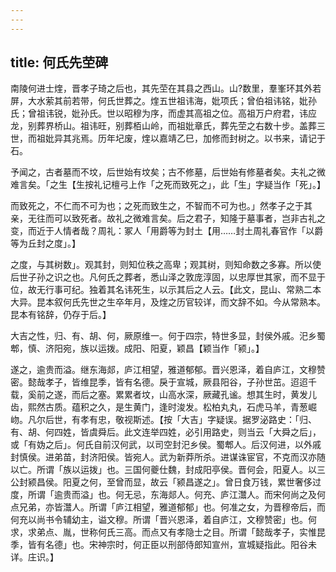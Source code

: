 ```yaml
---
---
---
```

title: 何氏先茔碑
---



南陵何进士煃，晋孝子琦之后也，其先茔在其县之西山。山?数里，羣峯环其外若屏，大水萦其前若带，何氏世葬之。煃五世祖讳海，妣项氏；曾伯祖讳铭，妣孙氏；曾祖讳锐，妣孙氏。世以昭穆为序，而虚其高祖之位。高祖万户府君，讳应龙，别葬界桥山。祖讳旺，别葬栢山岭，而祖妣章氏，葬先茔之右数十步。盖葬三世，而祖妣异其兆焉。历年圮废，煃以嘉靖乙巳，加修而封树之。以书来，请记于石。

予闻之，古者墓而不坟，后世始有坟矣；古不修墓，后世始有修墓者矣。夫礼之微难言矣。「之生【生按礼记檀弓上作「之死而致死之」，此「生」字疑当作「死」。】

而致死之，不仁而不可为也；之死而致生之，不智而不可为也。」然孝子之于其亲，无往而可以致死者。故礼之微难言矣。后之君子，知隆于墓事者，岂非古礼之变，而近于人情者哉？周礼：冢人「用爵等为封土【用……封土周礼春官作「以爵等为丘封之度」。】

之度，与其树数」。观其封，则知位秩之高卑；观其树，则知命数之多寡。所以使后世子孙之识之也。凡何氏之葬者，悉山泽之敦庞淳固，以忠厚世其家，而不显于位，故无行事可纪。独着其名讳死生，以示其后之人云。【此文，昆山、常熟二本大异。昆本叙何氏先世之生卒年月，及煃之历官较详，而文辞不如。今从常熟本。昆本有铭辞，仍存于后。】

大吉之性，归、有、胡、何，厥原维一。何于四宗，特世多显，封侯外戚。汜乡蜀郫，慎、济阳宛，族以运拨。成阳、阳夏，颖昌【颖当作「颍」。】

遂之，逾贵而溢。继东海郯，庐江相望，雅道郁郁。晋兴恩泽，着自庐江，文穆赞密。懿哉孝子，皆维昆季，皆有名德。戾于宣城，厥县阳谷，子孙世茁。迢迢千载，奚前之遂，而后之塞。累累者坟，山高水深，厥藏孔谧。想其生时，黄发儿齿，熙然古质。蕴积之久，是生黄门，逢时浚发。松柏丸丸，石虎马羊，青葱崛岉。凡尔后世，有孝有忠，敬视斯述。【按「大吉」字疑误。据罗泌路史：「归、有、胡、何四姓，皆虞舜后。此文连举四姓，必引用路史，则当云「大舜之后」，或「有妫之后」。何氏自前汉何武，以司空封汜乡侯。蜀郫人。后汉何进，以外戚封慎侯。进弟苗，封济阳侯。皆宛人。武为新莽所杀。进谋诛宦官，不克而汉亦随以亡。所谓「族以运拨」也。三国何夔仕魏，封成阳亭侯。晋何会，阳夏人。以三公封颍昌侯。阳夏之何，至曾而显，故云「颍昌遂之」。曾日食万钱，累世奢侈过度，所谓「逾贵而溢」也。何无忌，东海郯人。何充、庐江灊人。而宋何尚之及何点兄弟，亦皆灊人。所谓「庐江相望，雅道郁郁」也。何准之女，为晋穆帝后，而何充以尚书令辅幼主，谥文穆。所谓「晋兴恩泽，着自庐江，文穆赞密」也。何求，求弟点、胤，世称何氏三高。而点又有孝隐士之目。所谓「懿哉孝子，实惟昆季，皆有名德」也。宋神宗时，何正臣以刑部侍郎知宣州，宣城疑指此。阳谷未详。庄识。】